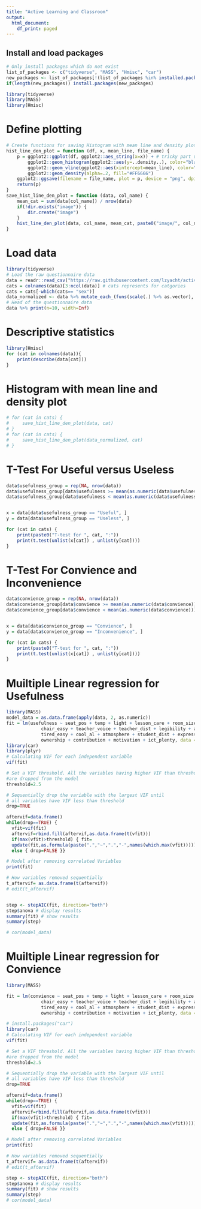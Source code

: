---
title: "Active Learning and Classroom"
output:
  html_document:
    df_print: paged
---

## Install and load packages

```{r load packages}
# Only install packages which do not exist
list_of_packages <- c("tidyverse", "MASS", "Hmisc", "car")
new_packages <- list_of_packages[!(list_of_packages %in% installed.packages()[,"Package"])]
if(length(new_packages)) install.packages(new_packages)

library(tidyverse)
library(MASS)
library(Hmisc)
```

# Define plotting

```{r 1}
# Create functions for saving Histogram with mean line and density plot
hist_line_den_plot = function (df, x, mean_line, file_name) {
    p = ggplot2::ggplot(df, ggplot2::aes_string(x=x)) + # tricky part using aes_string, even for x=deparse(substitute(x))
        ggplot2::geom_histogram(ggplot2::aes(y=..density..), color="black", fill="white", binwidth=.3) +
        ggplot2::geom_vline(ggplot2::aes(xintercept=mean_line), color="blue", linetype="dashed", size=1) +
        ggplot2::geom_density(alpha=.2, fill="#FF6666")
    ggplot2::ggsave(filename = file_name, plot = p, device = "png", dpi = 300)
    return(p)
}
save_hist_line_den_plot = function (data, col_name) {
    mean_cat = sum(data[col_name]) / nrow(data)
    if(!dir.exists("image")) {
        dir.create("image")
    }
    hist_line_den_plot(data, col_name, mean_cat, paste0("image/", col_name, "_normalized.png"))
}
```

# Load data

```{r 2}
library(tidyverse)
# Load the raw questionnaire data
data = readr::read_csv("https://raw.githubusercontent.com/lzyacht/active/master/data/Data0115.csv")
cats = colnames(data)[3:ncol(data)] # cats represents for catgories
cats = cats[-which(cats== "sex")]
data_normalized <- data %>% mutate_each_(funs(scale(.) %>% as.vector), vars=cats)
# Head of the questionnaire data
data %>% print(n=10, width=Inf)

```

# Descriptive statistics

```{r 3}
library(Hmisc)
for (cat in colnames(data)){
    print(describe(data[cat]))
}

```

# Histogram with mean line and density plot

```{r 4, eval = FALSE}


# for (cat in cats) {
#     save_hist_line_den_plot(data, cat)
# }
# for (cat in cats) {
#     save_hist_line_den_plot(data_normalized, cat)
# }
```

# T-Test For Useful versus Useless

```{r 5}
data$usefulness_group = rep(NA, nrow(data))
data$usefulness_group[data$usefulness >= mean(as.numeric(data$usefulness))] = "Useful"
data$usefulness_group[data$usefulness < mean(as.numeric(data$usefulness))] = "Useless"


x = data[data$usefulness_group == "Useful", ]
y = data[data$usefulness_group == "Useless", ]

for (cat in cats) {
    print(paste0("T-test for ", cat, ":"))
    print(t.test(unlist(x[cat]) , unlist(y[cat])))
}

```

# T-Test For Convience and Inconvenience

```{r 6}
data$convience_group = rep(NA, nrow(data))
data$convience_group[data$convience >= mean(as.numeric(data$convience))] = "Convience"
data$convience_group[data$convience < mean(as.numeric(data$convience))] = "Inconvenience"


x = data[data$convience_group == "Convience", ]
y = data[data$convience_group == "Inconvenience", ]

for (cat in cats) {
    print(paste0("T-test for ", cat, ":"))
    print(t.test(unlist(x[cat]) , unlist(y[cat])))
}

```

# Muiltiple Linear regression for Usefulness

```{r 7}
library(MASS)
model_data = as.data.frame(apply(data, 2, as.numeric))
fit = lm(usefulness ~ seat_pos + temp + light + lesson_care + room_size + room_crowd +
             chair_easy + teacher_voice + teacher_dist + legibility + attention_easy +
             tired_easy + cool_al + atmosphere + student_dist + express + communication +
             ownership + contribution + motivation + ict_plenty, data = model_data)
library(car)
library(plyr)
# Calculating VIF for each independent variable
vif(fit)

# Set a VIF threshold. All the variables having higher VIF than threshold
#are dropped from the model
threshold=2.5

# Sequentially drop the variable with the largest VIF until
# all variables have VIF less than threshold
drop=TRUE

aftervif=data.frame()
while(drop==TRUE) {
  vfit=vif(fit)
  aftervif=rbind.fill(aftervif,as.data.frame(t(vfit)))
  if(max(vfit)>threshold) { fit=
  update(fit,as.formula(paste(".","~",".","-",names(which.max(vfit))))) }
  else { drop=FALSE }}

# Model after removing correlated Variables
print(fit)

# How variables removed sequentially
t_aftervif= as.data.frame(t(aftervif))
# edit(t_aftervif)


step <- stepAIC(fit, direction="both")
step$anova # display results
summary(fit) # show results
summary(step)

# cor(model_data)
```

# Muiltiple Linear regression for Convience

```{r 8}
library(MASS)

fit = lm(convience ~ seat_pos + temp + light + lesson_care + room_size + room_crowd +
             chair_easy + teacher_voice + teacher_dist + legibility + attention_easy +
             tired_easy + cool_al + atmosphere + student_dist + express + communication +
             ownership + contribution + motivation + ict_plenty, data = model_data)

# install.packages("car")
library(car)
# Calculating VIF for each independent variable
vif(fit)

# Set a VIF threshold. All the variables having higher VIF than threshold
#are dropped from the model
threshold=2.5

# Sequentially drop the variable with the largest VIF until
# all variables have VIF less than threshold
drop=TRUE

aftervif=data.frame()
while(drop==TRUE) {
  vfit=vif(fit)
  aftervif=rbind.fill(aftervif,as.data.frame(t(vfit)))
  if(max(vfit)>threshold) { fit=
  update(fit,as.formula(paste(".","~",".","-",names(which.max(vfit))))) }
  else { drop=FALSE }}

# Model after removing correlated Variables
print(fit)

# How variables removed sequentially
t_aftervif= as.data.frame(t(aftervif))
# edit(t_aftervif)

step <- stepAIC(fit, direction="both")
step$anova # display results
summary(fit) # show results
summary(step)
# cor(model_data)

```
